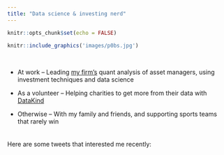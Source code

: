 ```yaml
---
title: "Data science & investing nerd"
---
```


```r
knitr::opts_chunk$set(echo = FALSE)
```

```r
knitr::include_graphics('images/p0bs.jpg')
```

</br>

  * At work -- Leading [my firm's](https://www.willistowerswatson.com/en-US/Solutions/investments) quant analysis of asset managers, using investment techniques and data science
  
  * As a volunteer -- Helping charities to get more from their data with [DataKind](https://www.datakind.org/chapters/datakind-uk)
  
  * Otherwise -- With my family and friends, and supporting sports teams that rarely win


<p style="height: .5em;">&nbsp;</p>

Here are some tweets that interested me recently:

<a class="twitter-timeline" data-lang="en" data-width="500" data-height="5000" data-chrome="noheader nofooter" data-link-color="#996633" href="https://twitter.com/P0BS"></a> <script async src="//platform.twitter.com/widgets.js" charset="utf-8"></script>
</div>
</div>